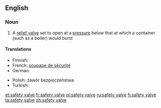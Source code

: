 ==English==

===Noun===
{{wikipedia}}
{{en-noun|head=[[safety]] [[valve]]}}

# A [[relief valve]] set to open at a [[pressure]] below that at which a container (such as a boiler) would burst

====Translations====
{{trans-top|a relief valve set to open at a pressure below that at which a container would burst}}
* Finnish: {{t-|fi|varoventtiili}}
* French: [[soupape de sécurité]]
* German: {{t|de|Sicherheitsventil|n}}
{{trans-mid}}
* Polish: zawór bezpieczeństwa {{m}}
* Turkish: {{t|tr|emniyet supabı}}
{{trans-bottom}}

[[et:safety valve]]
[[fr:safety valve]]
[[pl:safety valve]]
[[ru:safety valve]]
[[fi:safety valve]]
[[ta:safety valve]]
[[zh:safety valve]]
